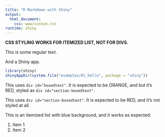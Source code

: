 ```yaml
---
title: "R Markdown with Shiny"
output: 
  html_document: 
    css: www/custom.css
runtime: shiny
---
```


**CSS STYLING WORKS FOR ITEMIZED LIST, NOT FOR DIVS.**

This is some regular text.

And a Shiny app.

```r
library(shiny)
shinyAppDir(system.file("examples/01_hello", package = "shiny"))
```

<div id="boxedtext">
This uses `div id="boxedtext"`.
It is expected to be ORANGE, and but it's RED, styled as `div id="section-boxedtext"`.
</div>

<div id="section-boxedtext">
This uses `div id="section-boxedtext"`.
It is expected to be RED, and it's not styled at all.
</div>

This is an itemized list with blue background, and it works as expected:

1. Item 1
2. Item 2
